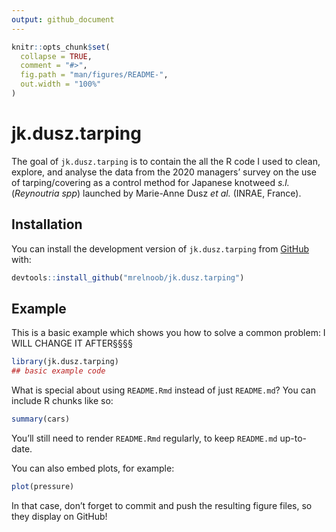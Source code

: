 ```yaml
---
output: github_document
---
```


<!-- README.md is generated from README.Rmd. Please edit that file -->

```r
knitr::opts_chunk$set(
  collapse = TRUE,
  comment = "#>",
  fig.path = "man/figures/README-",
  out.width = "100%"
)
```

# jk.dusz.tarping

<!-- badges: start -->
<!-- badges: end -->

The goal of `jk.dusz.tarping` is to contain the all the R code I used to clean, explore, and analyse the data from the 2020 managers' survey on the use of tarping/covering as a control method for Japanese knotweed *s.l.* (*Reynoutria spp*) launched by Marie-Anne Dusz *et al.* (INRAE, France).

## Installation

You can install the development version of `jk.dusz.tarping` from [GitHub](https://github.com/) with:

``` r
devtools::install_github("mrelnoob/jk.dusz.tarping")
```


## Example

This is a basic example which shows you how to solve a common problem: I WILL CHANGE IT AFTER§§§§

```r
library(jk.dusz.tarping)
## basic example code
```

What is special about using `README.Rmd` instead of just `README.md`? You can include R chunks like so:

```r
summary(cars)
```

You'll still need to render `README.Rmd` regularly, to keep `README.md` up-to-date.

You can also embed plots, for example:

```r
plot(pressure)
```

In that case, don't forget to commit and push the resulting figure files, so they display on GitHub!
